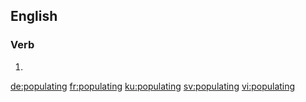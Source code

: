 ==English==

===Verb===
{{head|en|present participle}}

# {{present participle of|populate|lang=en|nocat=1}}

[[de:populating]]
[[fr:populating]]
[[ku:populating]]
[[sv:populating]]
[[vi:populating]]